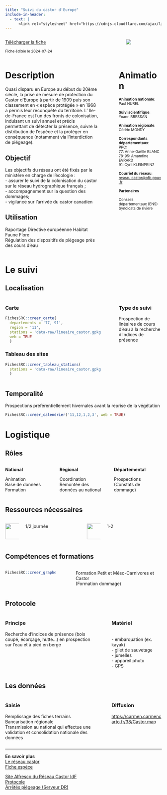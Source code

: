 ```yaml
---
title: "Suivi du castor d'Europe"
include-in-header:
  - text: |
      <link rel="stylesheet" href="https://cdnjs.cloudflare.com/ajax/libs/font-awesome/6.0.0-beta3/css/all.min.css">
---
```


:::::::::::::: {.columns}
::: {.column width="70%"}
<a href="castor.xlsx" class="btn btn-primary" download>
  <i class="fas fa-file-arrow-down"></i> Télécharger la fiche
</a>

<small>Fiche éditée le 2024-07-24</small>

:::
::: {.column width="5%"}
:::
::: {.column width="25%"}
<img src="data-raw/logo_castor.jpg" style="max-width:100%; max-height:150px; ">

:::
::::::::::::::


:::::::::::::: {.columns}
::: {.column width="65%"}
# Description

Quasi disparu en Europe au début du 20ème siècle, la prise de mesure de protection du Castor d’Europe à partir de 1909 puis son classement en « espèce protégée » en 1968 a permis leur reconquête du territoire. L’ Ile-de-France est l’un des fronts de colonisation, induisant un suivi annuel et précis permettant de détecter la présence, suivre la distribution de l’espèce et la protéger en conséquence (notamment via l’interdiction de piégeage).


## Objectif

Les objectifs du réseau ont été fixés par le ministère en charge de l’écologie :<br>- assurer le suivi de la colonisation du castor sur le réseau hydrographique français ;<br>- accompagnement sur la question des dommages;<br>- vigilance sur l'arrivée du castor canadien

## Utilisation

Raportage Directive européenne Habitat Faune Flore<br>Régulation des dispositifs de piègeage près des cours d'eau
:::
::: {.column width="5%"}
:::
::: {.column width="30%"}
# Animation
<small>
<b>Animation nationale</b>:<br>Paul HUREL<br><br><b>Suivi scientifique</b>:<br>Yoann BRESSAN<br><br><b>Animation régionale</b>:<br>Cédric MONDY<br><br><b>Correspondants départementaux</b>:<br>PPC: <br>77: Anne-Gaëlle BLANC<br>78-95: Amandine EVRARD<br>91: Cyril KLEINPRINZ<br><br><b>Courriel du réseau</b>:<br><a href='mailto:reseau.castor@ofb.gouv.fr'>reseau.castor@ofb.gouv.fr</a>

<b>Partenaires</b>

Conseils départementaux (ENS)<br>Syndicats de rivière
</small>
:::
::::::::::::::

# Le suivi

## Localisation
:::::::::::::: {.columns}
::: {.column width="67%"}

::: panel-tabset
### Carte
```r
FichesSRC::creer_carte(
  departements = '77, 91',
  region = '11',
  stations = 'data-raw/lineaire_castor.gpkg',
  web = TRUE
  )
```

### Tableau des sites
```r
FichesSRC::creer_tableau_stations(
  stations = 'data-raw/lineaire_castor.gpkg'
  )
```

:::

:::
:::{.column width="3%"}
:::
:::{.column width="30%"}
### Type de suivi
Prospection de linéaires de cours d'eau à la recherche d'indices de présence
:::
::::::::::::::
## Temporalité
Prospections préférentiellement hivernales avant la reprise de la végétation


```r
FichesSRC::creer_calendrier('11,12,1,2,3', web = TRUE)
```


# Logistique

## Rôles
:::::::::::::: {.columns}
::: {.column width="33%"}
<b>National</b>

Animation<br>Base de données<br>Formation
:::
::: {.column width="33%"}
<b>Régional</b>

Coordination<br>Remontée des données au national
:::
::: {.column width="33%"}
<b>Départemental</b>

Prospections<br>(Constats de dommage)
:::
::::::::::::::

## Ressources nécessaires

:::::::::::::: {.columns}
::: {.column width="10%"}
<img src="www/history.png" height="50">
:::
::: {.column width="40%"}
  1/2 journée
:::
::: {.column width="10%"}
<img src="www/standing-up-man.png" height="50">
:::
::: {.column width="40%"}
  1-2
:::
::::::::::::::


## Compétences et formations

:::::::::::::: {.columns}
::: {.column width="35%"}

```r
FichesSRC::creer_graphe_expertise('Maitrise')
```


:::
::: {.column width="5%"}
:::
::: {.column width="60%"}
Formation Petit et Méso-Carnivores et Castor<br>(Formation dommage)
:::
::::::::::::::


## Protocole
:::::::::::::: {.columns}
::: {.column width="60%"}
### Principe

Recherche d'indices de présence (bois coupé, écorçage, hutte…) en prospection sur l'eau et à pied en berge
:::
::: {.column width="5%"}
:::
::: {.column width="35%"}
### Matériel

<br>- embarquation (ex. kayak)<br>- gilet de sauvetage<br>- jumelles<br>- appareil photo<br>- GPS
:::
::::::::::::::

## Les données

:::::::::::::: {.columns}
::: {.column width="60%"}
### Saisie

Remplissage des fiches terrains<br>Bancarisation régionale<br>Transmission au national qui effectue une validation et consolidation nationale des données
:::
::: {.column width="5%"}
:::
::: {.column width="35%"}
### Diffusion

<a href='https://carmen.carmencarto.fr/38/Castor.map'>https://carmen.carmencarto.fr/38/Castor.map</a>
:::
::::::::::::::

<hr>

<div class="card">
  <b>En savoir plus</b><br>
  <a href="https://professionnels.ofb.fr/fr/reseau-castor">Le réseau castor</a><br>
  <a href="https://professionnels.ofb.fr/fr/doc-fiches-especes/castor-deurope-castor-fiber">Fiche espèce</a><br>
  
  <a href="https://ged.ofb.fr/share/page/site/dridf-rseau-partenarial-castor/dashboard"> Site Alfresco du Réseau Castor IdF</a><br>
  <a href="https://ged.ofb.fr/share/s/giB4EPFIRPmsQZiGFeYY0A"> Protocole</a><br>
  <a href="\\ad.intra\dfs\COMMUNS\REGIONS\IDF\DR\05_CONNAISSANCE\Castor\04_ArretesPiegeage">Arrêtés piégeage (Serveur DR)</a><br>
</div>
